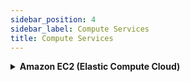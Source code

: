 ```yaml
---
sidebar_position: 4
sidebar_label: Compute Services
title: Compute Services
---
```


<details>
  <summary> <strong>Amazon EC2 (Elastic Compute Cloud)</strong> </summary>

  **What it is:**  
  Amazon EC2 provides **resizable virtual machines (instances)** in the cloud. You can choose from a wide range of instance types optimized for compute, memory, storage, or GPU-based workloads.

  **Why it matters:**  
  - Offers **full control over compute resources**  
  - Supports **AI/ML training and inference using GPU instances**  
  - Scales from small experiments to high-performance distributed training

  **Typical Use Cases:**  
  - Running deep learning frameworks like TensorFlow or PyTorch on GPU instances  
  - Hosting custom-trained ML models for inference  
  - Performing large-scale simulations or model training

  [Learn more](https://aws.amazon.com/ec2/)
</details>

